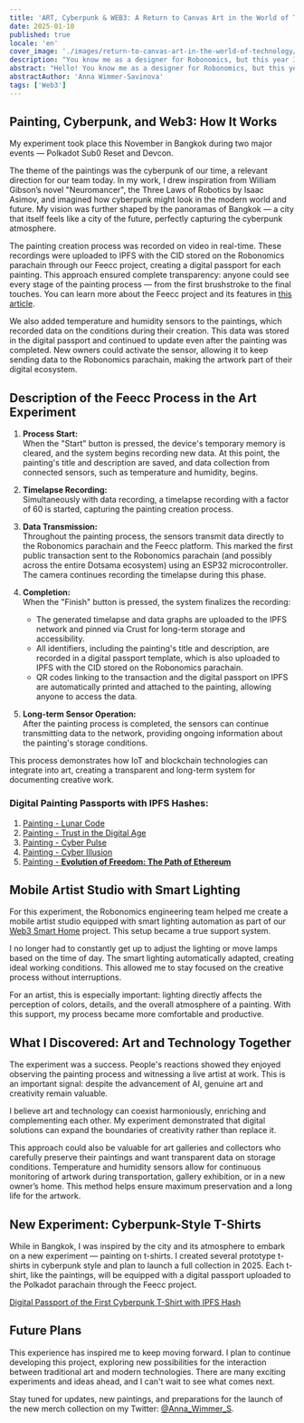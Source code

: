 ```yaml
---
title: 'ART, Cyberpunk & WEB3: A Return to Canvas Art in the World of Technology'
date: 2025-01-10
published: true
locale: 'en'
cover_image: './images/return-to-canvas-art-in-the-world-of-technology/cover.webp'
description: "You know me as a designer for Robonomics, but this year I’ve returned as an artist. AI truly excels at this at a high level. But I had a question: is there still room for real artists in the world of technology? To find the answer, I decided to conduct an experiment."
abstract: "Hello! You know me as a designer for Robonomics, but this year I’ve returned as an artist. I’ve long been observing how rapidly artificial intelligence is developing and how many are using it to create images. AI truly excels at this at a high level. But I had a question: is there still room for real artists in the world of technology? To find the answer, I decided to conduct an experiment."
abstractAuthor: 'Anna Wimmer-Savinova'
tags: ['Web3']
---
```


## Painting, Cyberpunk, and Web3: How It Works

My experiment took place this November in Bangkok during two major events — Polkadot Sub0 Reset and Devcon.

The theme of the paintings was the cyberpunk of our time, a relevant direction for our team today. In my work, I drew inspiration from William Gibson’s novel "Neuromancer", the Three Laws of Robotics by Isaac Asimov, and imagined how cyberpunk might look in the modern world and future. My vision was further shaped by the panoramas of Bangkok — a city that itself feels like a city of the future, perfectly capturing the cyberpunk atmosphere.

The painting creation process was recorded on video in real-time. These recordings were uploaded to IPFS with the CID stored on the Robonomics parachain through our Feecc project, creating a digital passport for each painting. This approach ensured complete transparency: anyone could see every stage of the painting process — from the first brushstroke to the final touches. You can learn more about the Feecc project and its features in [this article](/blog/feecc-recap/).

We also added temperature and humidity sensors to the paintings, which recorded data on the conditions during their creation. This data was stored in the digital passport and continued to update even after the painting was completed. New owners could activate the sensor, allowing it to keep sending data to the Robonomics parachain, making the artwork part of their digital ecosystem.

<RbImage zoom src="./images/return-to-canvas-art-in-the-world-of-technology/feecc-art.webp" alt="painting process" />

## Description of the Feecc Process in the Art Experiment  

1. **Process Start:**  
    When the "Start" button is pressed, the device's temporary memory is cleared, and the system begins recording new data. At this point, the painting's title and description are saved, and data collection from connected sensors, such as temperature and humidity, begins.  

2. **Timelapse Recording:**  
   Simultaneously with data recording, a timelapse recording with a factor of 60 is started, capturing the painting creation process.  

3. **Data Transmission:**  
   Throughout the painting process, the sensors transmit data directly to the Robonomics parachain and the Feecc platform. This marked the first public transaction sent to the Robonomics parachain (and possibly across the entire Dotsama ecosystem) using an ESP32 microcontroller. The camera continues recording the timelapse during this phase.  

4. **Completion:**  
   When the "Finish" button is pressed, the system finalizes the recording:  
   - The generated timelapse and data graphs are uploaded to the IPFS network and pinned via Crust for long-term storage and accessibility.  
   - All identifiers, including the painting's title and description, are recorded in a digital passport template, which is also uploaded to IPFS with the CID stored on the Robonomics parachain.  
   - QR codes linking to the transaction and the digital passport on IPFS are automatically printed and attached to the painting, allowing anyone to access the data.  

5. **Long-term Sensor Operation:**  
   After the painting process is completed, the sensors can continue transmitting data to the network, providing ongoing information about the painting's storage conditions.  

This process demonstrates how IoT and blockchain technologies can integrate into art, creating a transparent and long-term system for documenting creative work.

<RbImage zoom src="./images/return-to-canvas-art-in-the-world-of-technology/art.webp" alt="preview of paintings" />

### Digital Painting Passports with IPFS Hashes:

1. [Painting - Lunar Code](https://ipfs.io/ipfs/QmZDD4kgaD2f7zWaJibKjDmCkh73aodLkNb2x96h4GfxDx)  
2. [Painting - Trust in the Digital Age](https://ipfs.io/ipfs/QmUwGQWSouxCtnHYtLep59waerVJWotVUmzcxiepvTwUeJ)  
3. [Painting - Cyber Pulse](https://ipfs.io/ipfs/Qme36C3Gmp1fRvME2sSypfSTSv4Kj9u3za2hhymy7oeqw6)  
4. [Painting - Cyber Illusion](https://ipfs.io/ipfs/QmTaKjMxrrPU7M4iCubHnWi6TfrxAXL3iQ6rQ3mev69gjz)  
5. [Painting - **Evolution of Freedom: The Path of Ethereum**](https://ipfs.io/ipfs/QmPBYuLFTw9sGHigZzQZ4LQHSZtUvgMfnFnRXFUi1nob5Y)  


## Mobile Artist Studio with Smart Lighting

For this experiment, the Robonomics engineering team helped me create a mobile artist studio equipped with smart lighting automation as part of our [Web3 Smart Home](https://wiki.robonomics.network/docs/robonomics-smart-home-overview/) project. This setup became a true support system.  

I no longer had to constantly get up to adjust the lighting or move lamps based on the time of day. The smart lighting automatically adapted, creating ideal working conditions. This allowed me to stay focused on the creative process without interruptions.  

For an artist, this is especially important: lighting directly affects the perception of colors, details, and the overall atmosphere of a painting. With this support, my process became more comfortable and productive.  


## What I Discovered: Art and Technology Together

The experiment was a success. People's reactions showed they enjoyed observing the painting process and witnessing a live artist at work. This is an important signal: despite the advancement of AI, genuine art and creativity remain valuable.  

I believe art and technology can coexist harmoniously, enriching and complementing each other. My experiment demonstrated that digital solutions can expand the boundaries of creativity rather than replace it.  

This approach could also be valuable for art galleries and collectors who carefully preserve their paintings and want transparent data on storage conditions. Temperature and humidity sensors allow for continuous monitoring of artwork during transportation, gallery exhibition, or in a new owner’s home. This method helps ensure maximum preservation and a long life for the artwork.  

<YouTube id="https://www.youtube.com/watch?v=Rwp2bx1azzU&embeds_referring_euri=https%3A%2F%2Fwww.notion.so%2F&source_ve_path=Mjg2NjY" posterQuality="max"  />

## New Experiment: Cyberpunk-Style T-Shirts 

While in Bangkok, I was inspired by the city and its atmosphere to embark on a new experiment — painting on t-shirts. I created several prototype t-shirts in cyberpunk style and plan to launch a full collection in 2025. Each t-shirt, like the paintings, will be equipped with a digital passport uploaded to the Polkadot parachain through the Feecc project.  

[Digital Passport of the First Cyberpunk T-Shirt with IPFS Hash](https://ipfs.io/ipfs/QmRjvPGaWEqZ7LjhgyZtUBcuccJYJZj2vfcqhzNSfg5mSc)  

<YouTube id="https://www.youtube.com/watch?v=EmBsWiML-2Y&embeds_referring_euri=https%3A%2F%2Fwww.notion.so%2F&source_ve_path=Mjg2NjY" posterQuality="max" />

<RbImage zoom src="./images/return-to-canvas-art-in-the-world-of-technology/t-shirt.webp" alt="preview of painted t-shirts" />

## Future Plans 

This experience has inspired me to keep moving forward. I plan to continue developing this project, exploring new possibilities for the interaction between traditional art and modern technologies. There are many exciting experiments and ideas ahead, and I can't wait to see what comes next.  

Stay tuned for updates, new paintings, and preparations for the launch of the new merch collection on my Twitter: [@Anna_Wimmer_S](https://twitter.com/Anna_Wimmer_S).